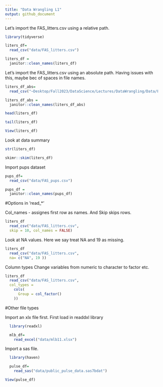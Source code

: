 ```yaml
---
title: "Data Wrangling L1"
output: github_document
---
```


Let's import the FAS_litters.csv using a relative path.

```r
library(tidyverse)
```


```r
liters_df=
  read_csv("data/FAS_litters.csv")

liters_df = 
  janitor::clean_names(liters_df)
```

Let's import the FAS_litters.csv using an absolute path. Having issues with this, maybe bec of spaces in file names.

```r
liters_df_abs=
  read_csv("~Desktop/Fall2023/DataScience/Lectures/DataWrangling/Data/FAS_litters.csv")

liters_df_abs = 
  janitor::clean_names(liters_df_abs)

head(liters_df)

tail(liters_df)
```

```r
View(liters_df)
```

Look at data summary

```r
str(liters_df)

skimr::skim(liters_df)

```

Import pups dataset
```r
pups_df=
  read_csv("data/FAS_pups.csv")

pups_df = 
  janitor::clean_names(pups_df)
```

#Options in 'read_*'

Col_names - assignes first row as names. And Skip skips rows.
```r
liters_df
  read_csv("data/FAS_litters.csv",
  skip = 10, col_names = FALSE)
```

Look at NA values.
Here we say treat NA and 19 as missing.
```r
liters_df
  read_csv("data/FAS_litters.csv",
  na= c("NA", 19 ))
```

Column types
Change variables from numeric to character to factor etc.

```r
liters_df
  read_csv("data/FAS_litters.csv",
  col_types = 
    cols(
      Group = col_factor()
    ))
```

#Other file types

Import an xlx file first. 
First load in readdxl library

```r
  library(readxl)
```

```r
  mlb_df=
    read_excel("data/mlb11.xlsx")
```

Import a sas file.

```r
  library(haven)
```

```r
  pulse_df=
    read_sas("data/public_pulse_data.sas7bdat")
```

```r
View(pulse_df)
```
